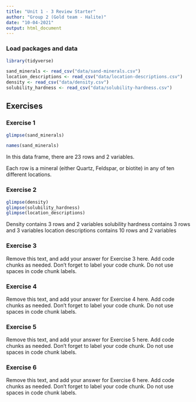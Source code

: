 ```yaml
---
title: "Unit 1 - 3 Review Starter"
author: "Group 2 (Gold team - Halite)"
date: "10-04-2021"
output: html_document
---
```


### Load packages and data

```r
library(tidyverse) 
```

```r
sand_minerals <- read_csv("data/sand-minerals.csv")
location_descriptions <- read_csv("data/location-descriptions.csv")
density <- read_csv("data/density.csv")
solubility_hardness <- read_csv("data/solubility-hardness.csv")
```

## Exercises

### Exercise 1

```r
glimpse(sand_minerals)

names(sand_minerals)
```

In this data frame, there are 23 rows and 2 variables.

Each row is a mineral (either Quartz, Feldspar, or biotite) in any of ten different locations.

### Exercise 2

```r
glimpse(density)
glimpse(solubility_hardness)
glimpse(location_descriptions)

```
Density contains 3 rows and 2 variables
solubility hardness contains 3 rows and 3 variables
location descriptions contains 10 rows and 2 variables



### Exercise 3

Remove this text, and add your answer for Exercise 3 here.
Add code chunks as needed.
Don't forget to label your code chunk.
Do not use spaces in code chunk labels.

### Exercise 4

Remove this text, and add your answer for Exercise 4 here.
Add code chunks as needed.
Don't forget to label your code chunk.
Do not use spaces in code chunk labels.

### Exercise 5

Remove this text, and add your answer for Exercise 5 here.
Add code chunks as needed.
Don't forget to label your code chunk.
Do not use spaces in code chunk labels.

### Exercise 6

Remove this text, and add your answer for Exercise 6 here.
Add code chunks as needed.
Don't forget to label your code chunk.
Do not use spaces in code chunk labels.
